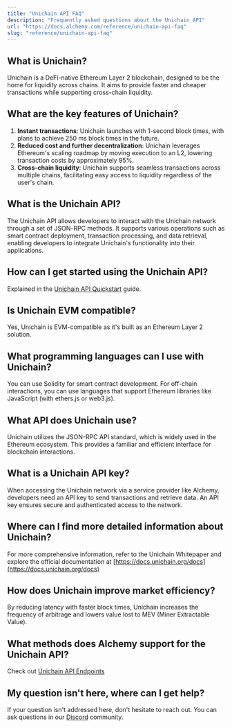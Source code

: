 ```yaml
---
title: "Unichain API FAQ"
description: "Frequently asked questions about the Unichain API"
url: "https://docs.alchemy.com/reference/unichain-api-faq"
slug: "reference/unichain-api-faq"
---
```


## What is Unichain?

Unichain is a DeFi-native Ethereum Layer 2 blockchain, designed to be the home for liquidity across chains. It aims to provide faster and cheaper transactions while supporting cross-chain liquidity.

## What are the key features of Unichain?

1. **Instant transactions**: Unichain launches with 1-second block times, with plans to achieve 250 ms block times in the future.
2. **Reduced cost and further decentralization**: Unichain leverages Ethereum's scaling roadmap by moving execution to an L2, lowering transaction costs by approximately 95%.
3. **Cross-chain liquidity**: Unichain supports seamless transactions across multiple chains, facilitating easy access to liquidity regardless of the user's chain.

## What is the Unichain API?

The Unichain API allows developers to interact with the Unichain network through a set of JSON-RPC methods. It supports various operations such as smart contract deployment, transaction processing, and data retrieval, enabling developers to integrate Unichain's functionality into their applications.

## How can I get started using the Unichain API?

Explained in the [Unichain API Quickstart](/reference/unichain-api-quickstart) guide.

## Is Unichain EVM compatible?

Yes, Unichain is EVM-compatible as it's built as an Ethereum Layer 2 solution.

## What programming languages can I use with Unichain?

You can use Solidity for smart contract development. For off-chain interactions, you can use languages that support Ethereum libraries like JavaScript (with ethers.js or web3.js).

## What API does Unichain use?

Unichain utilizes the JSON-RPC API standard, which is widely used in the Ethereum ecosystem. This provides a familiar and efficient interface for blockchain interactions.

## What is a Unichain API key?

When accessing the Unichain network via a service provider like Alchemy, developers need an API key to send transactions and retrieve data. An API key ensures secure and authenticated access to the network.

## Where can I find more detailed information about Unichain?

For more comprehensive information, refer to the Unichain Whitepaper and explore the official documentation at [https://docs.unichain.org/docs](https://docs.unichain.org/docs)

## How does Unichain improve market efficiency?

By reducing latency with faster block times, Unichain increases the frequency of arbitrage and lowers value lost to MEV (Miner Extractable Value).

## What methods does Alchemy support for the Unichain API?

Check out [Unichain API Endpoints](/reference/unichain-api-endpoints)

## My question isn't here, where can I get help?

If your question isn't addressed here, don't hesitate to reach out. You can ask questions in our [Discord](https://alchemy.com/discord) community.
